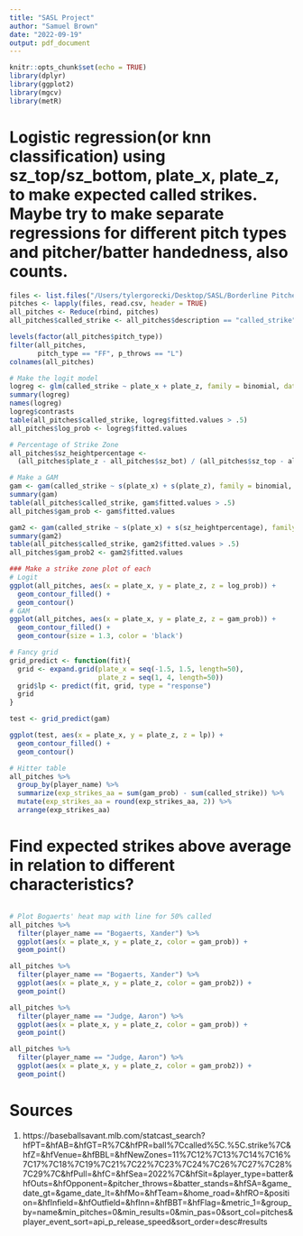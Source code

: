 ```yaml
---
title: "SASL Project"
author: "Samuel Brown"
date: "2022-09-19"
output: pdf_document
---
```


```r
knitr::opts_chunk$set(echo = TRUE)
library(dplyr)
library(ggplot2)
library(mgcv)
library(metR)
```
# Logistic regression(or knn classification) using  sz_top/sz_bottom, plate_x, plate_z, to make expected called strikes. Maybe try to make separate regressions for different pitch types and pitcher/batter handedness, also counts. 
```r
files <- list.files("/Users/tylergorecki/Desktop/SASL/Borderline Pitches Project/Pitch Data", pattern="*.csv", full.names=TRUE)
pitches <- lapply(files, read.csv, header = TRUE)
all_pitches <- Reduce(rbind, pitches)
all_pitches$called_strike <- all_pitches$description == "called_strike"
```

```r
levels(factor(all_pitches$pitch_type))
filter(all_pitches, 
       pitch_type == "FF", p_throws == "L")
colnames(all_pitches)
```

```r
# Make the logit model
logreg <- glm(called_strike ~ plate_x + plate_z, family = binomial, data = all_pitches)
summary(logreg)
names(logreg)
logreg$contrasts
table(all_pitches$called_strike, logreg$fitted.values > .5)
all_pitches$log_prob <- logreg$fitted.values
```

```r
# Percentage of Strike Zone
all_pitches$sz_heightpercentage <- 
  (all_pitches$plate_z - all_pitches$sz_bot) / (all_pitches$sz_top - all_pitches$sz_bot)
```

```r
# Make a GAM
gam <- gam(called_strike ~ s(plate_x) + s(plate_z), family = binomial, data = all_pitches)
summary(gam)
table(all_pitches$called_strike, gam$fitted.values > .5)
all_pitches$gam_prob <- gam$fitted.values

gam2 <- gam(called_strike ~ s(plate_x) + s(sz_heightpercentage), family = binomial, data = all_pitches)
summary(gam2)
table(all_pitches$called_strike, gam2$fitted.values > .5)
all_pitches$gam_prob2 <- gam2$fitted.values
```

```r
### Make a strike zone plot of each
# Logit
ggplot(all_pitches, aes(x = plate_x, y = plate_z, z = log_prob)) +
  geom_contour_filled() +
  geom_contour()
# GAM
ggplot(all_pitches, aes(x = plate_x, y = plate_z, z = gam_prob)) +
  geom_contour_filled() +
  geom_contour(size = 1.3, color = 'black') 

# Fancy grid
grid_predict <- function(fit){
  grid <- expand.grid(plate_x = seq(-1.5, 1.5, length=50),
                      plate_z = seq(1, 4, length=50))
  grid$lp <- predict(fit, grid, type = "response")
  grid
}

test <- grid_predict(gam)

ggplot(test, aes(x = plate_x, y = plate_z, z = lp)) +
  geom_contour_filled() +
  geom_contour()
```

```r
# Hitter table
all_pitches %>%
  group_by(player_name) %>%
  summarize(exp_strikes_aa = sum(gam_prob) - sum(called_strike)) %>%
  mutate(exp_strikes_aa = round(exp_strikes_aa, 2)) %>%
  arrange(exp_strikes_aa)
```
# Find expected strikes above average in relation to different characteristics?
```r

```

```r
# Plot Bogaerts' heat map with line for 50% called
all_pitches %>%
  filter(player_name == "Bogaerts, Xander") %>%
  ggplot(aes(x = plate_x, y = plate_z, color = gam_prob)) +
  geom_point()

all_pitches %>%
  filter(player_name == "Bogaerts, Xander") %>%
  ggplot(aes(x = plate_x, y = plate_z, color = gam_prob2)) +
  geom_point()

all_pitches %>%
  filter(player_name == "Judge, Aaron") %>%
  ggplot(aes(x = plate_x, y = plate_z, color = gam_prob)) +
  geom_point()

all_pitches %>%
  filter(player_name == "Judge, Aaron") %>%
  ggplot(aes(x = plate_x, y = plate_z, color = gam_prob2)) +
  geom_point()
```


# Sources
1. https://baseballsavant.mlb.com/statcast_search?hfPT=&hfAB=&hfGT=R%7C&hfPR=ball%7Ccalled%5C.%5C.strike%7C&hfZ=&hfVenue=&hfBBL=&hfNewZones=11%7C12%7C13%7C14%7C16%7C17%7C18%7C19%7C21%7C22%7C23%7C24%7C26%7C27%7C28%7C29%7C&hfPull=&hfC=&hfSea=2022%7C&hfSit=&player_type=batter&hfOuts=&hfOpponent=&pitcher_throws=&batter_stands=&hfSA=&game_date_gt=&game_date_lt=&hfMo=&hfTeam=&home_road=&hfRO=&position=&hfInfield=&hfOutfield=&hfInn=&hfBBT=&hfFlag=&metric_1=&group_by=name&min_pitches=0&min_results=0&min_pas=0&sort_col=pitches&player_event_sort=api_p_release_speed&sort_order=desc#results 
